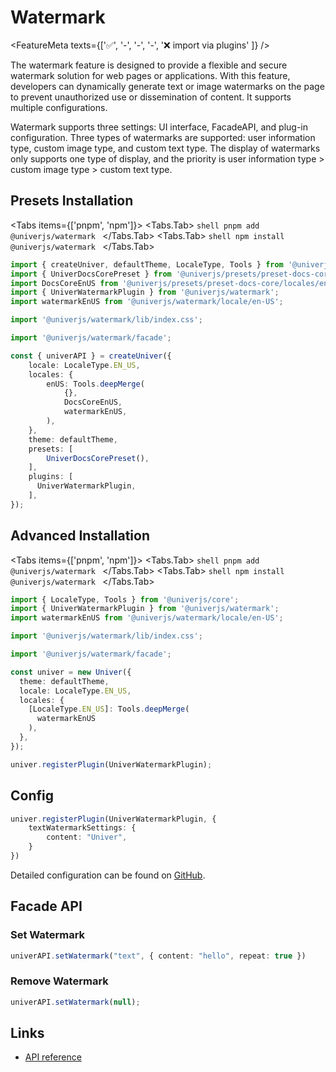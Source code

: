 
# Watermark <VersionBadge version="0.4.2+" />

<FeatureMeta texts={['✅', '-', '-', '-', '❌ import via plugins' ]} />

The watermark feature is designed to provide a flexible and secure watermark solution for web pages or applications. With this feature, developers can dynamically generate text or image watermarks on the page to prevent unauthorized use or dissemination of content. It supports multiple configurations.

Watermark supports three settings: UI interface, FacadeAPI, and plug-in configuration.
Three types of watermarks are supported: user information type, custom image type, and custom text type. The display of watermarks only supports one type of display, and the priority is user information type > custom image type > custom text type.

## Presets Installation

<Tabs items={['pnpm', 'npm']}>
  <Tabs.Tab>
    ```shell
    pnpm add @univerjs/watermark
    ```
  </Tabs.Tab>
  <Tabs.Tab>
    ```shell
    npm install @univerjs/watermark
    ```
  </Tabs.Tab>
</Tabs>

```ts {4-5,7,9,17,25}
import { createUniver, defaultTheme, LocaleType, Tools } from '@univerjs/presets';
import { UniverDocsCorePreset } from '@univerjs/presets/preset-docs-core';
import DocsCoreEnUS from '@univerjs/presets/preset-docs-core/locales/en-US';
import { UniverWatermarkPlugin } from '@univerjs/watermark';
import watermarkEnUS from '@univerjs/watermark/locale/en-US';

import '@univerjs/watermark/lib/index.css';

import '@univerjs/watermark/facade';

const { univerAPI } = createUniver({
    locale: LocaleType.EN_US,
    locales: {
        enUS: Tools.deepMerge(
            {},
            DocsCoreEnUS,
            watermarkEnUS,
        ),
    },
    theme: defaultTheme,
    presets: [
        UniverDocsCorePreset(),
    ],
    plugins: [
      UniverWatermarkPlugin,
    ],
});
```

## Advanced Installation

<Tabs items={['pnpm', 'npm']}>
  <Tabs.Tab>
    ```shell
    pnpm add @univerjs/watermark
    ```
  </Tabs.Tab>
  <Tabs.Tab>
    ```shell
    npm install @univerjs/watermark
    ```
  </Tabs.Tab>
</Tabs>

```typescript {2-3,5,7,14,19}
import { LocaleType, Tools } from '@univerjs/core';
import { UniverWatermarkPlugin } from '@univerjs/watermark';
import watermarkEnUS from '@univerjs/watermark/locale/en-US';

import '@univerjs/watermark/lib/index.css';

import '@univerjs/watermark/facade';

const univer = new Univer({
  theme: defaultTheme,
  locale: LocaleType.EN_US,
  locales: {
    [LocaleType.EN_US]: Tools.deepMerge(
      watermarkEnUS
    ),
  },
});

univer.registerPlugin(UniverWatermarkPlugin);
```

## Config

```typescript
univer.registerPlugin(UniverWatermarkPlugin, {
    textWatermarkSettings: {
        content: "Univer",
    }
})
```

Detailed configuration can be found on [GitHub](https://github.com/dream-num/univer/blob/d0054f3e690d9d3cf9715b59a97a8cb95f65a6c8/packages/watermark/src/controllers/config.schema.ts#L24).

## Facade API 

### Set Watermark

```typescript
univerAPI.setWatermark("text", { content: "hello", repeat: true })
```

### Remove Watermark

```typescript
univerAPI.setWatermark(null);
```

## Links

* [API reference](https://github.com/dream-num/univer/blob/d0054f3e690d9d3cf9715b59a97a8cb95f65a6c8/packages/facade/src/apis/facade.ts#L555)

